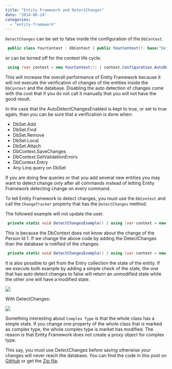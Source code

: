 ```yaml
---
title: "Entity Framework and DetectChanges"
date: "2014-06-24"
categories: 
  - "entity-framework"
---
```


`DetectChanges` can be set to false inside the configuration of the `DbContext`.


```csharp
 public class YourContext : DbContext { public YourContext(): base("DefaultConnection") { this.Configuration.AutoDetectChangesEnabled = false; } } 
```

or can be turned off for the context life cycle:


```csharp
 using (var context = new YourContext()) { context.Configuration.AutoDetectChangesEnabled = false; } 
``` 

This will increase the overall performance of Entity Framework because it will not execute the verification of changes of the entities inside the `DbContext` and the database. Disabling the auto detection of changes come with the cost that if you do not call it manually that you will not have the good result.

In the case that the AutoDetectChangesEnabled is kept to true, or set to true again, than you can be sure that a verification is done when:

- DbSet.Add
- DbSet.Find
- DbSet.Remove
- DbSet.Local
- DbSet.Attach
- DbContext.SaveChanges
- DbContext.GetValidationErrors
- DbContext.Entry
- Any Linq query on DbSet

If you are doing few queries or that you add several new entities you may want to detect change only after all commands instead of letting Entity Framework detecting change on every command.

To tell Entity Framework to detect changes, you must use the `DbContext` and call the `ChangeTracker` property that has the `DetectChanges` method.

The followed example will not update the user. 

```csharp
 private static void DetectChangesExample() { using (var context = new YourContext()) { context.Configuration.AutoDetectChangesEnabled = false; var personToModify = context.Persons.Find(1); personToModify.BirthDate = new DateTime(3050,12,12); context.SaveChanges(); } } 
``` 

This is because the DbContext does not know about the change of the Person Id 1. If we change the above code by adding the DetectChanges than the database is notified of the changes.


```csharp
 private static void DetectChangesExample() { using (var context = new YourContext()) { context.Configuration.AutoDetectChangesEnabled = false; var personToModify = context.Persons.Find(1); personToModify.BirthDate = new DateTime(3050,12,12); context.ChangeTracker.DetectChanges(); context.SaveChanges(); } } 
```

It is also possible to get from the Entry collection the state of the entity. If we execute both example by adding a simple check of the state, the one that has auto detect changes to false will return an unmodified state while the other one will have a modified state.

![](/images/blog/Unchanged-400x96.png)

With DetectChanges: 

![](/images/blog/StateChanged-400x157.png)

Something interesting about `Complex Type` is that the whole class has a simple state. If you change one property of the whole class that is marked as complex type, the whole complex type is market has modified. The reason is that Entity Framework does not create a proxy object for complex type.

This say, you must use DetectChanges before saving otherwise your changes will never reach the database. You can find the code in this post on [GitHub](https://github.com/MrDesjardins/EntityFrameworkTestConsole/tree/94af9ed008a3cd021a7cd8732cbb1f9a3f375e03) or get the [Zip file](https://github.com/MrDesjardins/EntityFrameworkTestConsole/archive/94af9ed008a3cd021a7cd8732cbb1f9a3f375e03.zip).

